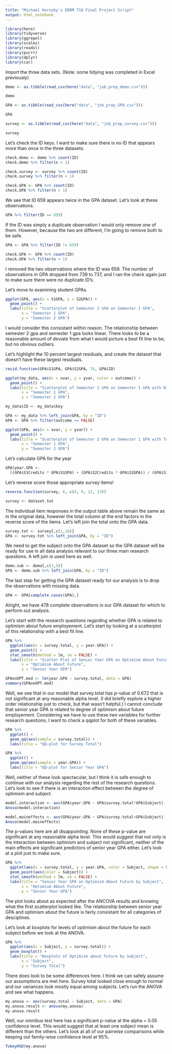 ---
title: "Michael Hornsby's EDRM 718 Final Project Script"
output: html_notebook
---

```{r include=FALSE}
library(here)
library(tidyverse)
library(ggrepel)
library(scales)
library(readxl)
library(purrr)
library(dplyr)
library(car)
```


Import the three data sets.  (Note: some tidying was completed in Excel previously)

```{r echo=FALSE}
demo <- as.tibble(read_csv(here("data", "job_prep_demo.csv")))

demo

GPA <- as.tibble(read_csv(here("data", "job_prep_GPA.csv")))

GPA

survey <- as.tibble(read_csv(here("data", "job_prep_survey.csv")))

survey
```


Let's check the ID keys.  I want to make sure there is no ID that appears more
than once in the three datasets.

```{r}
check.demo <- demo %>% count(ID)
check.demo %>% filter(n > 1)
```


```{r}
check.survey <- survey %>% count(ID)
check.survey %>% filter(n > 1)
```


```{r}
check.GPA <- GPA %>% count(ID)
check.GPA %>% filter(n > 1)
```

We see that ID 659 appears twice in the GPA dataset. Let's look
at these observations.

```{r}
GPA %>% filter(ID == 659)
```

If the ID was simply a duplicate observation I would only remove one of them.
However, because the two are different, I'm going to remove both to be safe.

```{r}
GPA <- GPA %>% filter(ID != 659)

check.GPA <- GPA %>% count(ID)
check.GPA %>% filter(n > 1)
```

I removed the two observations where the ID was 659.  The number of 
observations in GPA dropped from 739 to 737, and I ran the check
again just to make sure there were no duplicate ID's.

Let's move to examining student GPAs.

```{r}
ggplot(GPA, aes(x = S1GPA, y = S2GPA)) +
  geom_point() +
  labs(title = "Scatterplot of Semester 2 GPA on Semester 1 GPA",
       x = "Semester 1 GPA",
       y = "Semester 2 GPA")
```

I would consider this consistant within reason.  The relationship between
semester 2 gpa and semester 1 gpa looks linear.  There looks to be a 
reasonable amount of deviate from what I would picture a best fit line
to be, but no obvious outliers.

Let's highlight the 10 percent largest residuals, and create the
dataset that doesn't have these largest residuals.

```{r}
resid.function(GPA$S1GPA, GPA$S2GPA, 74, GPA$ID)

ggplot(my_data, aes(x = xvar, y = yvar, color = outcome)) +
  geom_point() +
  labs(title = "Scatterplot of Semester 2 GPA on Semester 1 GPA with Highlighted Residuals",
       x = "Semester 1 GPA",
       y = "Semester 2 GPA")
```

```{r}
my_data$ID <- my_data$key

GPA <- my_data %>% left_join(GPA, by = "ID")
GPA <- GPA %>% filter(outcome == FALSE)
```


```{r}
ggplot(GPA, aes(x = xvar, y = yvar)) +
  geom_point() +
  labs(title = "Scatterplot of Semester 2 GPA on Semester 1 GPA with Top 10% Residuals Removed",
       x = "Semester 1 GPA",
       y = "Semester 2 GPA")
```


Let's calculate GPA for the year

```{r}
GPA$year.GPA <- 
  ((GPA$S1Credits * GPA$S1GPA) + (GPA$S2Credits * GPA$S2GPA)) / (GPA$S1Credits + GPA$S2Credits)
```

Let's reverse score those appropriate survey items!

```{r}
reverse.function(survey, 6, c(4, 9, 12, 13))

survey <- dataset.tot
```

The individual item responses in the output table above remain the same
as in the original data, however the total column at the end factors in 
the reverse score of the items.  Let's left join the total onto the GPA data.

```{r}
survey.tot <- survey[,c(1,16)]
GPA <- survey.tot %>% left_join(GPA, by = "ID")
```

We need to get the subject onto the GPA dataset so the GPA dataset
will be ready for use in all data analysis relevant to our three main
research questions. A left join is used here as well.

```{r}
demo.sub <- demo[,c(1,5)]
GPA <- demo.sub %>% left_join(GPA, by = "ID")
```

The last step for getting the GPA dataset ready for our analysis is to
drop the observations with missing data.

```{r}
GPA <- GPA[complete.cases(GPA),]
```

Alright, we have 478 complete observations in our GPA dataset for which to 
perform out analysis.


Let's start with the research questions regarding whether GPA is
related to optimism about future employement.  Let's start by looking 
at a scatterplot of this relationship with a best fit line.

```{r}
GPA %>%
  ggplot(aes(x = survey.total, y = year.GPA)) +
  geom_point() +
  stat_smooth(method = lm, se = FALSE) +
  labs(title = "Scatter Plot of Senior Year GPA on Optimism About Future",
       x = "Optimism About Future",
       y = "Senior Year GPA")
```



```{r}
GPAonOPT.mod <- lm(year.GPA ~ survey.total, data = GPA)
summary(GPAonOPT.mod)
```

Well, we see that in our model that survey.total has p-value of 0.672 that is
not significant at any reasonable alpha level.  (I did briefly explore a 
higher order relationship just to check, but that wasn't helpful.) 
I cannot conclude that senior year GPA is related to degree of 
optimism about future employement.
Considering we have to use these two variables for further research questions,
I want to check a qqplot for both of these variables.

```{r}
GPA %>%
  ggplot() +
  geom_qq(aes(sample = survey.total)) +
  labs(title = "QQ-plot for Survey Total")

GPA %>%
  ggplot() +
  geom_qq(aes(sample = year.GPA)) +
  labs(title = "QQ-plot for Senior Year GPA")
```

Well, neither of these look spectacular, but I think it is safe enough
to continue with our analysis regarding the rest of the research questions.
Let's look to see if there is an interaction effect between
the degree of optimism and subject.

```{r}
model.interaction <- aov(GPA$year.GPA ~ GPA$survey.total*GPA$Subject)
Anova(model.interaction)

model.maineffects <- aov(GPA$year.GPA ~ GPA$survey.total+GPA$Subject)
Anova(model.maineffects)
```

The p-values here are all disappointing.  None of these p-value are
significant at any reasonable alpha level.  This would suggest that 
not only is the interaction between optimism and subject not significant, 
neither of the main effects are significant predictors of senior year
GPA either. Let's look at a plot just to make sure.

```{r}
GPA %>%
  ggplot(aes(x = survey.total, y = year.GPA, color = Subject, shape = Subject)) +
  geom_point(aes(color = Subject)) +
  stat_smooth(method = lm, se = FALSE) +
  labs(title = "Senior Year GPA on Optimism About Future by Subject",
       x = "Optimism About Future",
       y = "Senior Year GPA")
```

The plot looks about as expected after the ANCOVA results and knowing what the 
first scatterplot looked like.  The relationship between senior year GPA and
optimism about the future is fairly consistant for all categories of desciplines.

Let's look at boxplots for levels of optimism about the future for each subject
before we look at the ANOVA.

```{r}
GPA %>%
  ggplot(aes(x = Subject, y = survey.total)) +
  geom_boxplot() +
  labs(title = "Boxplots of Optimism about Future by Subject",
       x = "Subject",
       y = "Survey Total")
```


There does look to be some differences here.
I think we can safely assume our assumptions are met here.
Survey total looked close enough to normal and our variances look mostly
equal among subjects. Let's run the ANOVA and see what happens.

```{r}
my.anova <- aov(survey.total ~ Subject, data = GPA)
my.anova.result <- anova(my.anova)
my.anova.result
```

Well, our omnibus test here has a significant p-value at the alpha = 0.05 
confidence level.  This would suggest that at least one subject mean is 
different than the others.  Let's look at all of our pairwise comparisons
while keeping out family-wise confidence level at 95%.

```{r}
TukeyHSD(my.anova)
```

